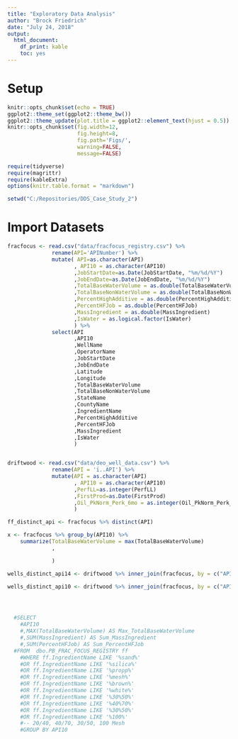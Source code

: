 ```yaml
---
title: "Exploratory Data Analysis"
author: "Brock Friedrich"
date: "July 24, 2018"
output:
  html_document:
    df_print: kable
    toc: yes
---
```


# Setup

```r
knitr::opts_chunk$set(echo = TRUE)
ggplot2::theme_set(ggplot2::theme_bw())
ggplot2::theme_update(plot.title = ggplot2::element_text(hjust = 0.5))
knitr::opts_chunk$set(fig.width=12, 
                      fig.height=8, 
                      fig.path='Figs/',
                      warning=FALSE, 
                      message=FALSE)

require(tidyverse)
require(magrittr)
require(kableExtra)
options(knitr.table.format = "markdown")

setwd("C:/Repositories/DDS_Case_Study_2")

```


# Import Datasets

```r
fracfocus <- read.csv("data/fracfocus_registry.csv") %>%
              rename(API='APINumber') %>%
              mutate( API=as.character(API)
                     , API10 = as.character(API10)
                     ,JobStartDate=as.Date(JobStartDate, "%m/%d/%Y")
                     ,JobEndDate=as.Date(JobEndDate, "%m/%d/%Y")
                     ,TotalBaseWaterVolume = as.double(TotalBaseWaterVolume)
                     ,TotalBaseNonWaterVolume = as.double(TotalBaseNonWaterVolume)
                     ,PercentHighAdditive = as.double(PercentHighAdditive)
                     ,PercentHFJob = as.double(PercentHFJob)
                     ,MassIngredient = as.double(MassIngredient)
                     ,IsWater = as.logical.factor(IsWater)
                     ) %>%
              select(API
                     ,API10
                     ,WellName
                     ,OperatorName
                     ,JobStartDate
                     ,JobEndDate
                     ,Latitude
                     ,Longitude
                     ,TotalBaseWaterVolume
                     ,TotalBaseNonWaterVolume
                     ,StateName
                     ,CountyName
                     ,IngredientName
                     ,PercentHighAdditive
                     ,PercentHFJob
                     ,MassIngredient
                     ,IsWater
                     )


driftwood <- read.csv("data/deo_well_data.csv") %>%
              rename(API = 'ï..API') %>%
              mutate(API = as.character(API)
                     , API10 = as.character(API10)
                     ,PerfLL=as.integer(PerfLL)
                     ,FirstProd=as.Date(FirstProd)
                     ,Oil_PkNorm_Perk_6mo = as.integer(Oil_PkNorm_Perk_6mo)
                     )

```

```r

ff_distinct_api <- fracfocus %>% distinct(API)

x <- fracfocus %>% group_by(API10) %>%
    summarize(TotalBaseWaterVolume = max(TotalBaseWaterVolume)
              , 

              )

wells_distinct_api14 <- driftwood %>% inner_join(fracfocus, by = c("API", "API")) %>% distinct(API)

wells_distinct_api10 <- driftwood %>% inner_join(fracfocus, by = c("API10", "API10")) %>% distinct(API10)




  #SELECT 
    #API10
    #,MAX(TotalBaseWaterVolume) AS Max_TotalBaseWaterVolume
    #,SUM(MassIngredient) AS Sum_MassIngredient
    #,SUM(PercentHFJob) AS Sum_PercentHFJob   
  #FROM  dbo.PB_FRAC_FOCUS_REGISTRY ff
    #WHERE ff.IngredientName LIKE '%sand%' 
    #OR ff.IngredientName LIKE '%silica%'
    #OR ff.IngredientName LIKE '%propp%'
    #OR ff.IngredientName LIKE '%mesh%'
    #OR ff.IngredientName LIKE '%brown%'
    #OR ff.IngredientName LIKE '%white%'
    #OR ff.IngredientName LIKE '%30%50%'
    #OR ff.IngredientName LIKE '%40%70%'
    #OR ff.IngredientName LIKE '%30%50%'
    #OR ff.IngredientName LIKE '%100%'
    #-- 20/40, 40/70, 30/50, 100 Mesh
    #GROUP BY API10

```

















